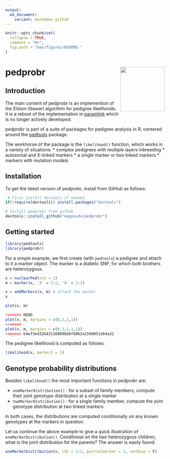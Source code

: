 ---
output:
  md_document:
    variant: markdown_github
---

<!-- README.md is generated from README.Rmd. Please edit that file -->

```{r, echo = FALSE}
knitr::opts_chunk$set(
  collapse = TRUE,
  comment = "#>",
  fig.path = "man/figures/README-"
)
```

# pedprobr <img src="man/figures/logo.png" align="right" height=140 />



## Introduction

The main content of pedprobr is an implemention of the Elston-Stewart algorithm for pedigree likelihoods. It is a reboot of the implementation in [paramlink](https://CRAN.R-project.org/package=paramlink) which is no longer actively developed. 

pedprobr is part of a suite of packages for pedigree analysis in R, centered around the [pedtools](https://github.com/magnusdv/pedtools) package.

The workhorse of the package is the `likelihood()` function, which works in a variety of situations:
* complex pedigrees with multiple layers inbreeding
* autosomal and X-linked markers
* a single marker or two linked markers
* markers with mutation models

## Installation
To get the latest version of pedprobr, install from GitHub as follows: 
```{r, eval = FALSE}
 # First install devtools if needed
if(!require(devtools)) install.packages("devtools")

# Install pedprobr from github
devtools::install_github("magnusdv/pedprobr")
```

## Getting started
```{r}
library(pedtools)
library(pedprobr)
```

For a simple example, we first create (with `pedtools`) a pedigree and attach to it a marker object. The marker is a diallelic SNP, for which both brothers are heterozygous.
```{r}
x = nuclearPed(nch = 2)
m = marker(x, '3' = 1:2, '4' = 1:2)

x = addMarkers(x, m) # attach the marker
x
```

```{r eval = FALSE}
plot(x, m)
```

```{r echo = FALSE, fig.height=3, fig.width=2.5}
<<<<<<< HEAD
plot(x, m, margins = c(0,1,1,1))
=======
plot(x, m, margins = c(0.5,1,1,1))
>>>>>>> b4ef3ed32b43116889bb6fb0b2a159d051eb4a32
```

The pedigree likelihood is computed as follows:
```{r}
likelihood(x, marker1 = 1)
```

## Genotype probability distributions
Besides `likelihood()` the most important functions in pedprobr are:

* `oneMarkerDistribution()` : for a subset of family members, compute their joint genotype distribution at a single marker
* `twoMarkerDistribution()` : for a single family member, compute the joint genotype distribution at two linked markers

In both cases, the distributions are computed conditionally on any known genotypes at the markers in question.

Let us continue the above example to give a quick illustration of `oneMarkerDistribution()`. Conditional on the two heterozygous children, what is the joint distribution for the parents? The answer is easily found:
```{r}
oneMarkerDistribution(x, ids = 1:2, partialmarker = 1, verbose = F)
```

